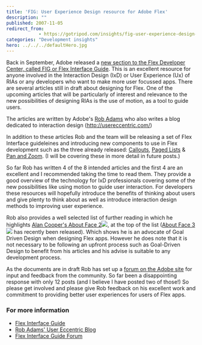 ```yaml
---
title: 'FIG: User Experience Design resource for Adobe Flex'
description: ""
published: 2007-11-05
redirect_from: 
            - https://gotripod.com/insights/fig-user-experience-design-resource-adobe-flex/
categories: "Development insights"
hero: ../../../defaultHero.jpg
---
```

Back in September, Adobe released a [new section to the Flex Developer Center, called FIG or Flex Interface Guide](http://www.adobe.com/devnet/flex/?navID=fig). This is an excellent resource for anyone involved in the Interaction Design (IxD) or User Experience (Ux) of RIAs or any developers who want to make more user focussed apps. There are several articles still in draft about designing for Flex. One of the upcoming articles that will be particularly of interest and relevance to the new possibilities of designing RIAs is the use of motion, as a tool to guide users.

[]()[]()The articles are written by Adobe's [Rob Adams](http://usereccentric.com/) who also writes a blog dedicated to interaction design (<http://usereccentric.com/>)

In addition to these articles Rob and the team will be releasing a set of Flex Interface guideleines and introducing new components to use in Flex development such as the three already released: [Callouts](http://www.adobe.com/devnet/flex/samples/fig_callout/), [Paged Lists](http://www.adobe.com/devnet/flex/samples/fig_pagedlist/) & [Pan and Zoom](http://www.adobe.com/devnet/flex/samples/fig_panzoom/). (I will be covering these in more detail in future posts.)

So far Rob has written 4 of the 8 intended articles and the first 4 are an excellent and I recommended taking the time to read them. They provide a good overview of the technology for IxD professionals covering some of the new possibilities like using motion to guide user interaction. For developers these resources will hopefully introduce the benefits of thinking about users and give plenty to think about as well as introduce interaction design methods to improving user experience.

Rob also provides a well selected list of further reading in which he highlights [Alan Cooper's About Face 2](http://www.amazon.com/gp/redirect.html?ie=UTF8&location=http%3A%2F%2Fwww.amazon.com%2FAbout-Face-2-0-Essentials-Interaction%2Fdp%2F0764526413%3Fie%3DUTF8%26s%3Dbooks%26qid%3D1194262926%26sr%3D8-1&tag=clockobjec-20&linkCode=ur2&camp=1789&creative=9325)![](http://www.assoc-amazon.com/e/ir?t=clockobjec-20&l=ur2&o=1), at the top of the list ([About Face 3](http://www.amazon.com/gp/redirect.html?ie=UTF8&location=http%3A%2F%2Fwww.amazon.com%2FAbout-Face-Essentials-Interaction-Design%2Fdp%2F0470084111%3Fie%3DUTF8%26s%3Dbooks%26qid%3D1194263082%26sr%3D1-1&tag=clockobjec-20&linkCode=ur2&camp=1789&creative=9325)![](http://www.assoc-amazon.com/e/ir?t=clockobjec-20&l=ur2&o=1) has recently been released). Which shows he is an advocate of Goal Driven Design when designing Flex apps. However he does note that it is not necessary to be following an upfront process such as Goal-Driven Design to benefit from his articles and his advise is suitable to any development process.

As the documents are in draft Rob has set up a [forum on the Adobe site](http://www.adobe.com/cfusion/webforums/forum/categories.cfm?forumid=60&catid=660&entercat=y) for input and feedback from the community. So far been a disappointing response with only 12 posts (and I believe I have posted two of those!) So please get involved and please give Rob feedback on his excellent work and commitment to providing better user experiences for users of Flex apps.

### For more information

- [Flex Interface Guide](http://www.adobe.com/devnet/flex/?navID=fig)
- [Rob Adams' User Eccentric Blog](http://www.usereccentric.com/)
- [Flex Interface Guide Forum](http://www.adobe.com/cfusion/webforums/forum/categories.cfm?forumid=60&catid=660&entercat=y)
